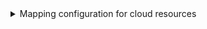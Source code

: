 <details>

<summary>Mapping configuration for cloud resources</summary>

```yaml showLineNumbers
resources:
  - kind: AWS::S3::Bucket
    selector:
      query: 'true'
      useGetResourceAPI: 'true'
    port:
      entity:
        mappings:
          identifier: .Identifier
          title: .Identifier
          blueprint: '"cloudResource"'
          properties:
            kind: .__Kind
            region: .__Region
            tags: .Properties.Tags
            arn: .Properties.Arn
            link: >-
              .Properties | select(.Arn != null) |
              "https://console.aws.amazon.com/go/view?arn=" + .Arn
          relations:
            account: .__AccountId
  - kind: AWS::EC2::Instance
    selector:
      query: 'true'
    port:
      entity:
        mappings:
          identifier: .Identifier
          title: .Identifier
          blueprint: '"cloudResource"'
          properties:
            kind: .__Kind
            region: .__Region
            tags: .Properties.Tags
            arn: >-
               'arn:aws:ec2:' +
               .__Region + ':' + .__AccountId + ':instance/' + .Properties.InstanceId
            link: >-
              'https://console.aws.amazon.com/ec2/home?region=' +
              .__Region + InstanceDetails:instanceId=' + Properties.InstanceId
          relations:
            account: .__AccountId
  - kind: AWS::ECS::Cluster
    selector:
      query: 'true'
    port:
      entity:
        mappings:
          identifier: .Identifier
          title: .Identifier
          blueprint: '"cloudResource"'
          properties:
            kind: .__Kind
            region: .__Region
            tags: .Properties.Tags
            arn: .Properties.Arn
            link: >-
              .Properties | select(.Arn != null) |
              "https://console.aws.amazon.com/go/view?arn=" + .Arn
          relations:
            account: .__AccountId
```

</details>
